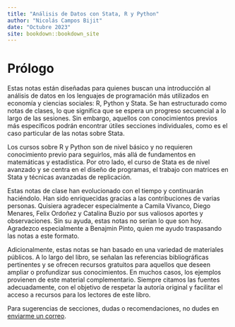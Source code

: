 ```yaml
--- 
title: "Análisis de Datos con Stata, R y Python"
author: "Nicolás Campos Bijit"
date: "Octubre 2023"
site: bookdown::bookdown_site
---
```


# Prólogo

Estas notas están diseñadas para quienes buscan una introducción al análisis de datos en los lenguajes de programación más utilizados en economía y ciencias sociales: R, Python y Stata. 
Se han estructurado como notas de clases, lo que significa que se espera un progreso secuencial a lo largo de las sesiones. Sin embargo, aquellos con conocimientos previos más específicos podrán encontrar útiles secciones individuales, como es el caso particular de las notas sobre Stata.

Los cursos sobre R y Python son de nivel básico y no requieren conocimiento previo para seguirlos, más allá de fundamentos en matemáticas y estadística. Por otro lado, el curso de Stata es de nivel avanzado y se centra en el diseño de programas, el trabajo con matrices en Stata y técnicas avanzadas de replicación.

Estas notas de clase han evolucionado con el tiempo y continuarán haciéndolo. Han sido enriquecidas gracias a las contribuciones de varias personas. Quisiera agradecer especialmente a Camila Vivanco, Diego Menares, Felix Ordoñez y Catalina Buzio por sus valiosos aportes y observaciones. Sin su ayuda, estas notas no serían lo que son hoy. Agradezco especialmente a Benajmin Pinto, quien me ayudo traspasando las notas a este formato. 

Adicionalmente, estas notas se han basado en una variedad de materiales públicos. A lo largo del libro, se señalan las referencias bibliográficas pertinentes y se ofrecen recursos gratuitos para aquellos que deseen ampliar o profundizar sus conocimientos. En muchos casos, los ejemplos provienen de este material complementario. Siempre citamos las fuentes adecuadamente, con el objetivo de respetar la autoría original y facilitar el acceso a recursos para los lectores de este libro.

Para sugerencias de secciones, dudas o recomendaciones, no dudes en [enviarme un correo](mailto:ncamposbijit@gmail.com). 


